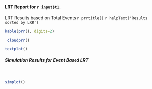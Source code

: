 <h4>LRT Report for `r input$t1`.</h4>

LRT Results based on Total Events
`r prrtitle()`
`r helpText('Results sorted by LRR')`

```r
kable(prr(), digits=2)
```

```r
 cloudprr()
```

```r
textplot()
```

<h5>Simulation Results for Event Based LRT</h5><br>
```r
simplot()
```


